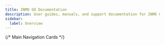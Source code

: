 ```yaml
---
title: INMO GO Documentation
description: User guides, manuals, and support documentation for INMO GO
sidebar:
  label: Overview
---
```



{/* Main Navigation Cards */}
<CardGrid>
  <LinkCard 
    title="Quick Start"
    icon="document"
    href="https://support.inmoxr.com/go/guides/quick-start/"
    description="Quick start your INMO GO."
  />
  <LinkCard 
    title="APP & Manuals Downloads"
    icon="open-book"
    href="https://www.inmoxr.com/pages/manuals-downloads"
    description="Downloads INMO GO app or user manuals for INMO GO."
  />
  <LinkCard 
    title="Priscription lenses"
    icon="setting"
    href="https://support.inmoxr.com/go/faq/custom-flat-lenses/"
    description="Know more about custom flat lenses"
  />
  <LinkCard 
    title="Warranty"
    icon="shield"
    href="https://www.inmoxr.com/pages/warranty"
    description="This Limited Warranty is a commercial guarantee voluntarily provided by INMO."
  />
</CardGrid>